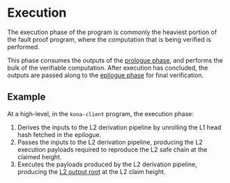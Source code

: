 # Execution

The execution phase of the program is commonly the heaviest portion of the fault proof program, where the computation
that is being verified is performed.

This phase consumes the outputs of the [prologue phase](./prologue.mdx), and performs the bulk of the verifiable
computation. After execution has concluded, the outputs are passed along to the [epilogue phase](./epilogue.mdx) for
final verification.

## Example

At a high-level, in the `kona-client` program, the execution phase:

1. Derives the inputs to the L2 derivation pipeline by unrolling the L1 head hash fetched in the epilogue.
1. Passes the inputs to the L2 derivation pipeline, producing the L2 execution payloads required to reproduce
   the L2 safe chain at the claimed height.
1. Executes the payloads produced by the L2 derivation pipeline, producing the [L2 output root][l2-output-root] at the
   L2 claim height.

[op-stack]: https://github.com/ethereum-optimism/optimism
[op-program]: https://github.com/ethereum-optimism/optimism/tree/develop/op-program
[cannon]: https://github.com/ethereum-optimism/optimism/tree/develop/cannon
[cannon-rs]: https://github.com/op-rs/cannon-rs
[asterisc]: https://github.com/ethereum-optimism/asterisc
[fp-specs]: https://specs.optimism.io/experimental/fault-proof/index.html
[fpp-specs]: https://specs.optimism.io/experimental/fault-proof/index.html#fault-proof-program
[preimage-specs]: https://specs.optimism.io/experimental/fault-proof/index.html#pre-image-oracle
[cannon-specs]: https://specs.optimism.io/experimental/fault-proof/cannon-fault-proof-vm.html#cannon-fault-proof-virtual-machine
[l2-output-root]: https://specs.optimism.io/protocol/proposals.html#l2-output-commitment-construction
[op-succinct]: https://github.com/succinctlabs/op-succinct
[revm]: https://github.com/bluealloy/revm

[kona]: https://github.com/op-rs/kona
[issues]: https://github.com/op-rs/kona/issues
[new-issue]: https://github.com/op-rs/kona/issues/new
[contributing]: https://github.com/op-rs/kona/tree/main/CONTRIBUTING.md

[op-labs]: https://github.com/ethereum-optimism
[bad-boi-labs]: https://github.com/BadBoiLabs
